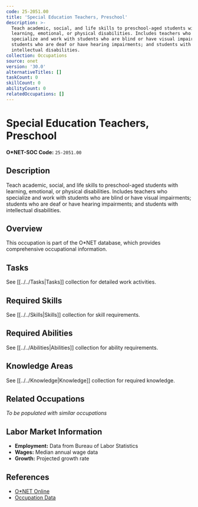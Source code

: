 ```yaml
---
code: 25-2051.00
title: 'Special Education Teachers, Preschool'
description: >-
  Teach academic, social, and life skills to preschool-aged students with
  learning, emotional, or physical disabilities. Includes teachers who
  specialize and work with students who are blind or have visual impairments;
  students who are deaf or have hearing impairments; and students with
  intellectual disabilities.
collection: Occupations
source: onet
version: '30.0'
alternativeTitles: []
taskCount: 0
skillCount: 0
abilityCount: 0
relatedOccupations: []
---
```

# Special Education Teachers, Preschool

**O*NET-SOC Code:** `25-2051.00`

## Description

Teach academic, social, and life skills to preschool-aged students with learning, emotional, or physical disabilities. Includes teachers who specialize and work with students who are blind or have visual impairments; students who are deaf or have hearing impairments; and students with intellectual disabilities.

## Overview

This occupation is part of the O*NET database, which provides comprehensive occupational information.

## Tasks

See [[../../Tasks|Tasks]] collection for detailed work activities.

## Required Skills

See [[../../Skills|Skills]] collection for skill requirements.

## Required Abilities

See [[../../Abilities|Abilities]] collection for ability requirements.

## Knowledge Areas

See [[../../Knowledge|Knowledge]] collection for required knowledge.

## Related Occupations

*To be populated with similar occupations*

## Labor Market Information

- **Employment:** Data from Bureau of Labor Statistics
- **Wages:** Median annual wage data
- **Growth:** Projected growth rate

## References

- [O*NET Online](https://www.onetonline.org/link/summary/25-2051.00)
- [Occupation Data](https://www.onetcenter.org/)

